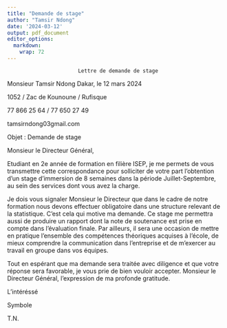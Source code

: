 ---
title: "Demande de stage"
author: "Tamsir Ndong"
date: '2024-03-12'
output: pdf_document
editor_options: 
  markdown: 
    wrap: 72
---

                           Lettre de demande de stage

Monsieur Tamsir Ndong Dakar, le 12 mars 2024

1052 / Zac de Kounoune / Rufisque

77 866 25 64 / 77 650 27 49

tamsirndong03gmail.com

Objet : Demande de stage

Monsieur le Directeur Général,

Etudiant en 2e année de formation en filière ISEP, je me permets de vous
transmettre cette correspondance pour solliciter de votre part
l'obtention d'un stage d'immersion de 8 semaines dans la période
Juillet-Septembre, au sein des services dont vous avez la charge.

Je dois vous signaler Monsieur le Directeur que dans le cadre de notre
formation nous devons effectuer obligatoire dans une structure relevant
de la statistique. C'est cela qui motive ma demande. Ce stage me
permettra aussi de produire un rapport dont la note de soutenance est
prise en compte dans l'évaluation finale. Par ailleurs, il sera une
occasion de mettre en pratique l'ensemble des compétences théoriques
acquises à l'école, de mieux comprendre la communication dans
l'entreprise et de m'exercer au travail en groupe dans vos équipes.

Tout en espérant que ma demande sera traitée avec diligence et que votre
réponse sera favorable, je vous prie de bien vouloir accepter. Monsieur
le Directeur Général, l'expression de ma profonde gratitude.

L'intéréssé

Symbole

T.N.
